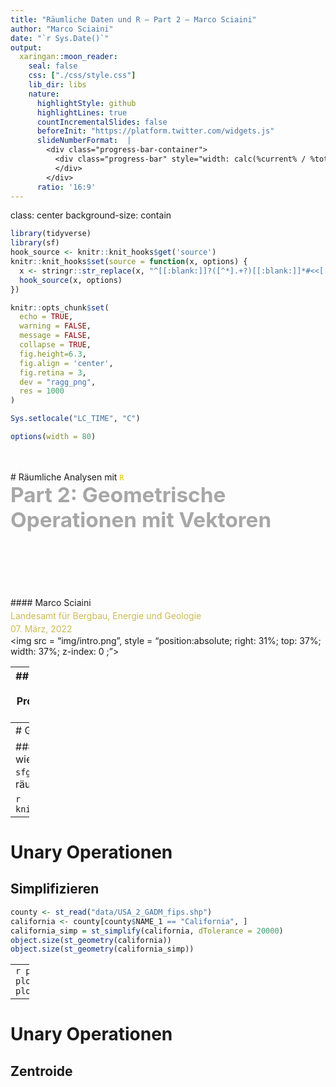 ```yaml
---
title: "Räumliche Daten und R – Part 2 – Marco Sciaini"
author: "Marco Sciaini"
date: "`r Sys.Date()`"
output:
  xaringan::moon_reader:
    seal: false
    css: ["./css/style.css"]
    lib_dir: libs
    nature:
      highlightStyle: github
      highlightLines: true
      countIncrementalSlides: false
      beforeInit: "https://platform.twitter.com/widgets.js"
      slideNumberFormat:  |
        <div class="progress-bar-container">
          <div class="progress-bar" style="width: calc(%current% / %total% * 100%);">
          </div>
        </div>
      ratio: '16:9'
---
```

class: center
background-size: contain

```r
library(tidyverse)
library(sf)
hook_source <- knitr::knit_hooks$get('source')
knitr::knit_hooks$set(source = function(x, options) {
  x <- stringr::str_replace(x, "^[[:blank:]]?([^*].+?)[[:blank:]]*#<<[[:blank:]]*$", "*\\1")
  hook_source(x, options)
})

knitr::opts_chunk$set(
  echo = TRUE, 
  warning = FALSE, 
  message = FALSE, 
  collapse = TRUE,
  fig.height=6.3,
  fig.align = 'center',
  fig.retina = 3,
  dev = "ragg_png", 
  res = 1000
)

Sys.setlocale("LC_TIME", "C")

options(width = 80)
```

<br><br>
#  Räumliche Analysen mit <code style='color:#ebc500;'>R</code><br><b style='font-size:25pt;color:#a7a7a7;'>Part 2: Geometrische Operationen mit Vektoren</b>
<br><br><br><br><br><br><br>
#### Marco Sciaini<b style='color:#ccba56;font-weight:400;line-height:150%;'><br>Landesamt für Bergbau, Energie und Geologie<br>07. März, 2022</b><br>
<img src = "img/intro.png", style = "position:absolute; right: 31%; top: 37%; width: 37%; z-index: 0 ;"></img>

---
## Unser Kurs
Part 1: Einführung in R und RStudio
     + R Kickoff
     + Einführung in Progammieren mit R
     + Datenverarbeitung in R
     + Kontrollstrukturen

+ Part 2: Einführung in räumliche Daten und R
  + Erste räumliche Gehversuche
  + **Geometrische Operationen mit Vektoren**

---
# Geometrische Operationen mit Vektoren

#### Wir haben uns bisher angeschaut:
- wie räumliche Daten aufgebaut sind (z.B. `sfg`, `sfc`, `sf`)
- wie wir mit den nicht räumlichen Attributen arbeiten

```r
knitr::include_graphics("img/ah_sf.png")
```

---
# Unary Operationen
## Simplifizieren
```r
county <- st_read("data/USA_2_GADM_fips.shp")
california <- county[county$NAME_1 == "California", ]
california_simp = st_simplify(california, dTolerance = 20000)
object.size(st_geometry(california))
object.size(st_geometry(california_simp))
```

---
```r
par(mfrow=c(1,2))
plot(st_geometry(california))
plot(st_geometry(california_simp))
```


---
# Unary Operationen
## Zentroide
